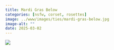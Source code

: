 ```yaml
---
title: Mardi Gras Below
categories: [nsfw, corset, rosettes]
image: ../www/images/ties/mardi-gras-below.jpg
image-alt: ""
date: 2025-03-02
---
```



![](../www/images/ties/mardi-gras-below.jpg)

